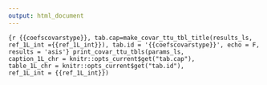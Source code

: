 ```yaml
---
output: html_document
---
```


\newpage

```{r {{coefscovarstype}}, tab.cap=make_covar_ttu_tbl_title(results_ls, ref_1L_int ={{ref_1L_int}}), tab.id = '{{coefscovarstype}}', echo = F, results = 'asis'}
print_covar_ttu_tbls(params_ls,
                     caption_1L_chr = knitr::opts_current$get("tab.cap"),
                     table_1L_chr = knitr::opts_current$get("tab.id"),
                     ref_1L_int = {{ref_1L_int}})
```

